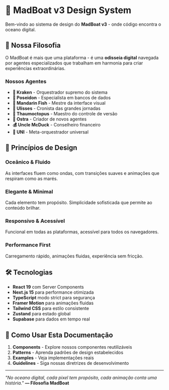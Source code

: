 
<Meta title="Introduction" />

# 🌊 MadBoat v3 Design System

Bem-vindo ao sistema de design do **MadBoat v3** - onde código encontra o oceano digital.

## 🐙 Nossa Filosofia

O MadBoat é mais que uma plataforma - é uma **odisseia digital** navegada por agentes especializados que trabalham em harmonia para criar experiências extraordinárias.

### Nossos Agentes

- **🐙 Kraken** - Orquestrador supremo do sistema
- **🌊 Poseidon** - Especialista em bancos de dados
- **🐠 Mandarin Fish** - Mestre da interface visual
- **📜 Ulisses** - Cronista das grandes jornadas
- **🐙 Thaumoctopus** - Maestro do controle de versão
- **🦪 Ostra** - Criador de novos agentes
- **💰 Uncle McDuck** - Conselheiro financeiro
- **🌟 UNI** - Meta-orquestrador universal

## 🎨 Princípios de Design

### Oceânico & Fluido
As interfaces fluem como ondas, com transições suaves e animações que respiram como as marés.

### Elegante & Minimal
Cada elemento tem propósito. Simplicidade sofisticada que permite ao conteúdo brilhar.

### Responsivo & Acessível
Funcional em todas as plataformas, acessível para todos os navegadores.

### Performance First
Carregamento rápido, animações fluidas, experiência sem fricção.

## 🛠 Tecnologias

- **React 19** com Server Components
- **Next.js 15** para performance otimizada
- **TypeScript** modo strict para segurança
- **Framer Motion** para animações fluidas
- **Tailwind CSS** para estilo consistente
- **Zustand** para estado global
- **Supabase** para dados em tempo real

## 📖 Como Usar Esta Documentação

1. **Components** - Explore nossos componentes reutilizáveis
2. **Patterns** - Aprenda padrões de design estabelecidos
3. **Examples** - Veja implementações reais
4. **Guidelines** - Siga nossas diretrizes de desenvolvimento

---

*"No oceano digital, cada pixel tem propósito, cada animação conta uma história."*
**— Filosofia MadBoat**